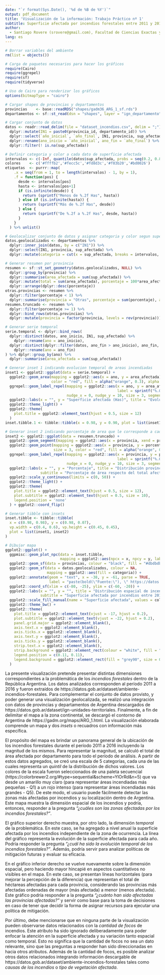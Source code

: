 ```yaml
---
date: "`r format(Sys.Date(), '%d de %B de %Y')`"
output: pdf_document
title: 'Visualización de la información: Trabajo Práctico nº 1'
subtitle: Superficie afectada por incendios forestales entre 2011 y 2016
author: 
  - Santiago Rovere (srovere@gmail.com), Facultad de Ciencias Exactas y Narutales (UBA)
lang: es
---
```


```r
# Borrar variables del ambiente
rm(list = objects())

# Carga de paquetes necesarios para hacer los gráficos
require(Cairo)
require(ggrepel)
require(sf)
require(tidyverse)

# Uso de Cairo para renderizar los gráficos
options(bitmapType = "cairo")

# Cargar shapes de provincias y departamentos
provincias    <- base::readRDS("shapes/gadm36_ARG_1_sf.rds")
departamentos <- sf::st_read(dsn = "shapes", layer = "ign_departamento")

# Cargar conjunto de datos
datos <- readr::read_delim(file = "dataset_incendios.csv", delim = ";") %>%
  dplyr::mutate(IN1 = paste0(provincia_id, departamento_id)) %>%
  dplyr::select(`año_inicial`, `año_final`, IN1, provincia, sup_afectada) %>%
  dplyr::rename(ano_inicio = `año_inicial`, ano_fin = `año_final`) %>%
  dplyr::filter(! is.na(sup_afectada))

# Definir categoria y color a cada dato de superficie afectada
intervalos <- c(-Inf, quantile(datos$sup_afectada, probs = seq(0.2, 0.8, 0.2)), Inf)
colores    <- c('#ffffb2','#fecc5c','#fd8d3c','#f03b20','#bd0026')
etiquetas  <- purrr::map(
    .x = seq(from = 1, to = length(intervalos) - 1, by = 1),
    .f = function(pos) {
      desde <- intervalos[pos]
      hasta <- intervalos[pos+1]
      if (is.infinite(desde)) {
        return (sprintf("Menos de %.2f Has", hasta))
      } else if (is.infinite(hasta)) {
        return (sprintf("Más de %.2f Has", desde))
      } else {
        return (sprintf("De %.2f a %.2f Has", desde, hasta))
      }
    }
  ) %>% unlist()

# Geolocalizar conjunto de datos y asignar categoria y color segun superficie afectada
datos.geolocalizados <- departamentos %>%
  dplyr::inner_join(datos, by = c("IN1")) %>%
  dplyr::select(IN1, provincia, sup_afectada) %>%
  dplyr::mutate(categoria = cut(x = sup_afectada, breaks = intervalos, labels = etiquetas))

# Generar resumen por provincia
resumen <- sf::st_set_geometry(datos.geolocalizados, NULL) %>%
  dplyr::group_by(provincia) %>%
  dplyr::summarise(area_afectada = sum(sup_afectada)) %>%
  dplyr::mutate(total = sum(area_afectada), porcentaje = 100*area_afectada/total) %>%
  dplyr::arrange(dplyr::desc(porcentaje)) 
otras.provincias <- resumen %>%
  dplyr::filter(porcentaje < 1) %>%
  dplyr::summarise(provincia = "Otras", porcentaje = sum(porcentaje), area_afectada = sum(area_afectada))
resumen.truncado <- resumen %>%
  dplyr::filter(porcentaje >= 1) %>%
  dplyr::bind_rows(otras.provincias) %>%
  dplyr::mutate(provincia = factor(provincia, levels = rev(provincia)))

# Generar serie temporal
serie.temporal <- dplyr::bind_rows(
  dplyr::distinct(datos, ano_inicio, IN1, sup_afectada) %>%
    dplyr::rename(ano = ano_inicio),
  dplyr::distinct(dplyr::filter(datos, ano_fin > ano_inicio), ano_fin, IN1, sup_afectada) %>%
    dplyr::rename(ano = ano_fin)
) %>% dplyr::group_by(ano) %>%
  dplyr::summarise(area_afectada = sum(sup_afectada))
```

```r
# Generar inset 1 indicando evolucion temporal de areas incendiadas
inset1 <- ggplot2::ggplot(data = serie.temporal) +
  ggplot2::geom_area(mapping = ggplot2::aes(x = ano, y = area_afectada),
                     color = "red", fill = alpha("orange", 0.3), alpha = 0.7) +
  ggrepel::geom_label_repel(mapping = ggplot2::aes(x = ano, y = area_afectada, 
                                                   label = sprintf("%.0f Has", area_afectada)),
                            nudge_x = 0, nudge_y = 10, size = 3, segment.size = 0) +
  ggplot2::labs(x = "", y = "Superficie afectada (Has)", title = "Evolución temporal de área afectada") +
  ggplot2::theme_light() + 
  ggplot2::theme(
    plot.title = ggplot2::element_text(hjust = 0.5, size = 12)
  ) 
inset.tibble.1 <- tibble::tibble(x = 0.98, y = 0.90, plot = list(inset1))

# Generar inset 2 indicando porcentaje de area que le corresponde a cada provincia y la superficie total
inset2 <- ggplot2::ggplot(data = resumen.truncado) +
  ggplot2::geom_segment(mapping = ggplot2::aes(x = provincia, xend = provincia, y = 0, yend = porcentaje)) +
  ggplot2::geom_point(mapping = ggplot2::aes(x = provincia, y = porcentaje),
                      size = 3, color = "red", fill = alpha("orange", 0.3), alpha = 0.7, shape = 21, stroke = 2) +
  ggrepel::geom_label_repel(mapping = ggplot2::aes(x = provincia, y = porcentaje, 
                                                   label = sprintf("%.0f Has (%.1f%%)", area_afectada, porcentaje)),
                            nudge_x = 0, nudge_y = 10, size = 3, segment.alpha = 0) +
  ggplot2::labs(x = "", y = "Porcentaje", title = "Distribución provincial de área afectada",
                subtitle = "Porcentaje de área respecto del total afectado entre 2011 y 2016") +
  ggplot2::scale_y_continuous(limits = c(0, 50)) +
  ggplot2::theme_light() + 
  ggplot2::theme(
    plot.title = ggplot2::element_text(hjust = 0.5, size = 12),
    plot.subtitle = ggplot2::element_text(hjust = 0.5, size = 10),
    legend.position = 'none'
  ) + ggplot2::coord_flip()

# Generar tibble con insets
inset.tibble <- tibble::tibble(
  x = c(0.98, 0.98), y = c(0.98, 0.07), 
  vp.width = c(0.4, 0.6), vp.height = c(0.45, 0.45),
  plot = list(inset1, inset2)
)

# Dibujar mapa
ggplot2::ggplot() +
  ggpmisc::geom_plot_npc(data = inset.tibble, 
                         mapping = ggplot2::aes(npcx = x, npcy = y, label = plot, vp.width = vp.width, vp.height = vp.height)) +
  ggplot2::geom_sf(data = provincias, colour = "black", fill = "#dbdbdb", size = 0.1) +
  ggplot2::geom_sf(data = datos.geolocalizados, colour = NA,
                   mapping = ggplot2::aes(fill = categoria)) +
  ggplot2::annotate(geom = "text", x = -38, y = -61, parse = TRUE,
                    label = "paste(bold(\"Fuente:\"), \" https://datos.gob.ar/dataset/ambiente-incendios-forestales\")") +
  ggplot2::coord_sf(xlim = c(-80, -25), ylim = c(-60, -20)) +
  ggplot2::labs(x = "", y = "", title = "Distribución espacial de incendios forestales",
                subtitle = "Superficie afectada por incendios entre 2011 y 2016") +
  ggplot2::scale_fill_manual(name = "Superficie afectada", values = colores, labels = etiquetas) +
  ggplot2::theme_bw() +
  ggplot2::theme(
    plot.title = ggplot2::element_text(vjust = -17, hjust = 0.2),
    plot.subtitle = ggplot2::element_text(vjust = -22, hjust = 0.2),
    panel.grid.major = ggplot2::element_blank(),
    axis.text.x = ggplot2::element_blank(),
    axis.ticks.x = ggplot2::element_blank(),
    axis.text.y = ggplot2::element_blank(),
    axis.ticks.y = ggplot2::element_blank(),
    strip.text.x = ggplot2::element_blank(),
    strip.background = ggplot2::element_rect(colour = "white", fill = "white"),
    legend.position = c(0.11, 0.11),
    legend.background = ggplot2::element_rect(fill = "grey90", size = 0.1, linetype = "solid", colour = "black")
  )
```

\newpage
La presente visualización pretende presentar distintas dimensiones correspondientes a la problemática de los *incendios forestales* dentro de la República Argentina. Los datos analizados corresponden al período 2011 a 2016 y fueron extraídos de https://datos.gob.ar/dataset/ambiente-incendios-forestales. Para complementar el conjunto de datos provisto, y poder generar una visualización geolocalizada, se realizó una integración con datos de provincias y departamentos de Argentina descargados de https://datos.gob.ar/dataset/ign-unidades-territoriales. Finalmente, a fin de delimitar el mapa a la zona continental, se descargó el contorno de Argentina de https://gadm.org/maps/ARG_1.html. La visualización elaborada comprende un mapa y dos *insets* o recuadros con información más específica.

El propósito del mapa es brindar un panorama general de la ubicación de los incendios forestales durante el período 2011 a 2016 incluyendo la magnitud de los mismos. Para representar la magnitud, se calculó el total de área afectada por departamento para todo el período de análisis. A partir de estos datos agregados, se creó una escala de 5 categorías, cada una de las cuales representa un *quintil* de la distribución de dichos valores. Los colores de la escala fueron seleccionados de una paleta secuencial (https://colorbrewer2.org/#type=sequential&scheme=YlOrRd&n=5) que va desde un amarillo muy claro (para representar áreas incendiadas más pequeñas - Q1) a un rojo intenso (para representar áreas incendiadas más grandes - Q5). De este modo, el usuario puede fácilmente detectar las zonas más afectadas por incendios y su localización dentro de Argentina. Este mapa muestra la dimensión espacial de los incendios y podría, entonces, responder a la pregunta *"¿cuáles son las zonas afectadas por los incendios forestales?"*.

El gráfico superior derecho muestra, por otro lado, la dimensión *temporal* de la problemática. En este caso, se ha agregado a nivel anual la superficie afectada por los incendios independiente de la zona de ocurrencia. La línea del gráfico representa la evolución de la superficie afectada para cada año. Podría responder la pregunta *"¿cuál ha sido la evolución temporal de los incendios forestales?"*. Además, podría servir para analizar políticas de mitigación futuras y evaluar su eficacia.

En el gráfico inferior derecho se vuelve nuevamente sobre la dimensión espacial, pero haciendo mayor hincapié en aspectos cuantitativos no visibles en el mapa. En este caso, se presentan líneas horizontales (para mejorar la percepción de la diferencia) que representan el total de héctareas afectadas para cada provincia, considerando las provincias más afectadas ordenadas de mayor (más afectada) a menor (menos afectada). Este gráfico podría responder a la pregunta *"¿cuánto han sido afectadas las provincias afectadas?"* y servir como base para la toma de decisiones en caso de tener que decidir la forma de asignar recursos para ejecutar una política de mitigación.

Por último, debe mencionarse que en ninguna parte de la visualización pueden observarse datos relacionados con la *cantidad de focos* de incendios. Este atributo ha sido ignorado deliberadamente para poder enfocar la atención en la superficie afectada y su variación tanto espacial como temporal. Esto no significa que la cantidad de focos no sea un dato relevante, sino que las preguntas a responder han sido direccionadas en hacia otros atributos. Además de la cantidad de focos, es posible analizar otros datos relacionados integrando información descargable de https://datos.gob.ar/dataset/ambiente-incendios-forestales tales como *causas de los incendios* o *tipo de vegetación afectada*.  